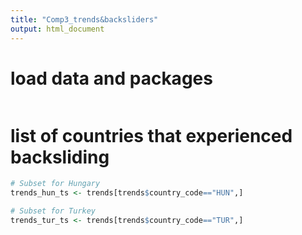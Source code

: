 ```yaml
---
title: "Comp3_trends&backsliders"
output: html_document
---
```


# load data and packages
```r

```

# list of countries that experienced backsliding 
```r
# Subset for Hungary
trends_hun_ts <- trends[trends$country_code=="HUN",]

# Subset for Turkey 
trends_tur_ts <- trends[trends$country_code=="TUR",]


```

